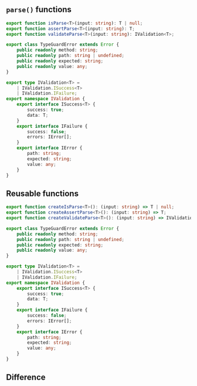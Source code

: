 ## `parse()` functions
```typescript filename="typia"
export function isParse<T>(input: string): T | null;
export function assertParse<T>(input: string): T;
export function validateParse<T>(input: string): IValidation<T>;

export class TypeGuardError extends Error {
    public readonly method: string;
    public readonly path: string | undefined;
    public readonly expected: string;
    public readonly value: any;
}

export type IValidation<T> =
    | IValidation.ISuccess<T>
    | IValidation.IFailure;
export namespace IValidation {
    export interface ISuccess<T> {
        success: true;
        data: T;
    }
    export interface IFailure {
        success: false;
        errors: IError[];
    }
    export interface IError {
        path: string;
        expected: string;
        value: any;
    }
}
```

## Reusable functions
```typescript filename="typia"
export function createIsParse<T>(): (input: string) => T | null;
export function createAssertParse<T>(): (input: string) => T;
export function createValidateParse<T>(): (input: string) => IValidation<T>;

export class TypeGuardError extends Error {
    public readonly method: string;
    public readonly path: string | undefined;
    public readonly expected: string;
    public readonly value: any;
}

export type IValidation<T> =
    | IValidation.ISuccess<T>
    | IValidation.IFailure;
export namespace IValidation {
    export interface ISuccess<T> {
        success: true;
        data: T;
    }
    export interface IFailure {
        success: false;
        errors: IError[];
    }
    export interface IError {
        path: string;
        expected: string;
        value: any;
    }
}
```



## Difference